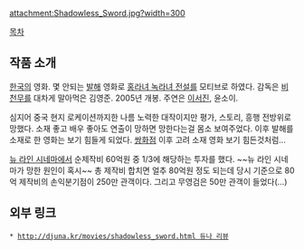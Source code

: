 attachment:Shadowless_Sword.jpg?width=300

[[목차]]

== 작품 소개 ==
[[한국]]의 영화. 몇 안되는 [[발해]] 영화로 [[홍라녀 녹라녀 전설]]를 모티브로 하였다. 감독은 [[비천무]]를 대차게 말아먹은 김영준. 2005년 개봉. 주연은 [[이서진]], 윤소이. 

심지어 중국 현지 로케이션까지한 나름 노력한 대작이지만 평가, 스토리, 흥행 전방위로 망했다. 소재 좋고 배우 좋아도 연출이 망하면 망한다는걸 몸소 보여주었다. 이후 발해를 소재로 한 영화는 보기 힘들게 되었다. [[쌍화점]] 이후 고려 소재 영화 보기 힘든것처럼...

[[뉴 라인 시네마]]에서 순제작비 60억원 중 1/3에 해당하는 투자를 했다. ~~뉴 라인 시네마가 망한 원인이 혹시~~ 총 제작비 합치면 얼추 80억원 정도 되는데 당시 기준으로 80억 제작비의 손익분기점이 250만 관객이다. 그리고 무영검은 50만 관객이 들었다(…)

== 외부 링크 ==
 * [[http://djuna.kr/movies/shadowless_sword.html 듀나 리뷰]]
